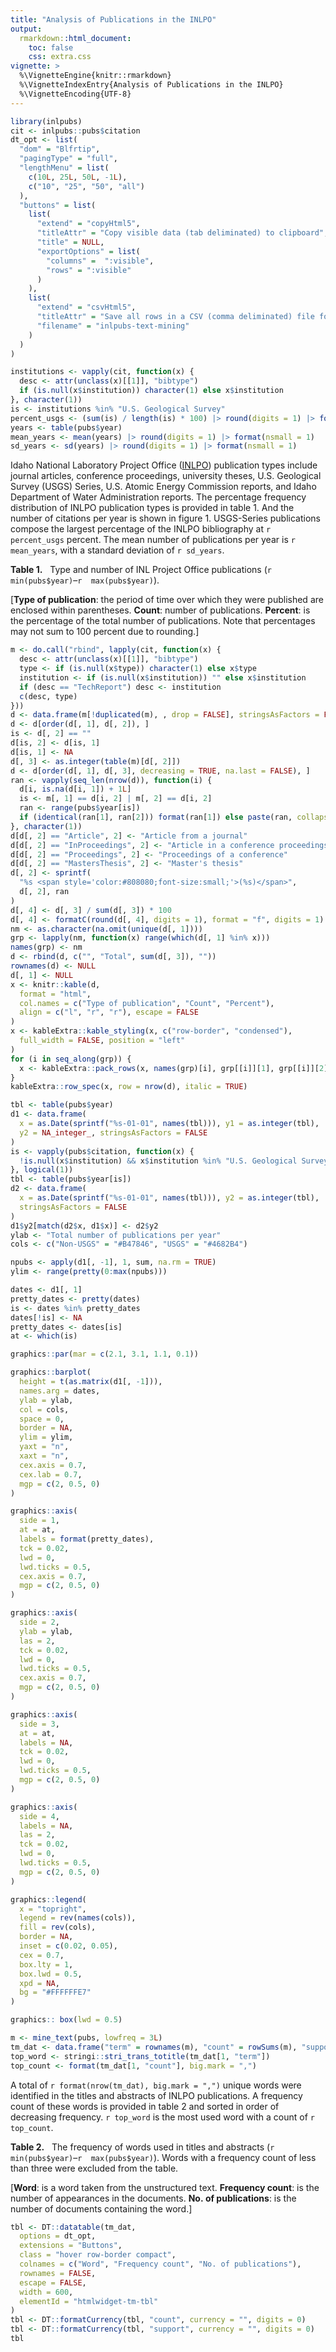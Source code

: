 ```yaml
---
title: "Analysis of Publications in the INLPO"
output:
  rmarkdown::html_document:
    toc: false
    css: extra.css
vignette: >
  %\VignetteEngine{knitr::rmarkdown}
  %\VignetteIndexEntry{Analysis of Publications in the INLPO}
  %\VignetteEncoding{UTF-8}
---
```


```r
library(inlpubs)
cit <- inlpubs::pubs$citation
dt_opt <- list(
  "dom" = "Blfrtip",
  "pagingType" = "full",
  "lengthMenu" = list(
    c(10L, 25L, 50L, -1L),
    c("10", "25", "50", "all")
  ),
  "buttons" = list(
    list(
      "extend" = "copyHtml5",
      "titleAttr" = "Copy visible data (tab deliminated) to clipboard",
      "title" = NULL,
      "exportOptions" = list(
        "columns" =  ":visible",
        "rows" = ":visible"
      )
    ),
    list(
      "extend" = "csvHtml5",
      "titleAttr" = "Save all rows in a CSV (comma deliminated) file format",
      "filename" = "inlpubs-text-mining"
    )
  )
)
```

```r
institutions <- vapply(cit, function(x) {
  desc <- attr(unclass(x)[[1]], "bibtype")
  if (is.null(x$institution)) character(1) else x$institution
}, character(1))
is <- institutions %in% "U.S. Geological Survey"
percent_usgs <- (sum(is) / length(is) * 100) |> round(digits = 1) |> format(nsmall = 1)
years <- table(pubs$year)
mean_years <- mean(years) |> round(digits = 1) |> format(nsmall = 1)
sd_years <- sd(years) |> round(digits = 1) |> format(nsmall = 1)
```

Idaho National Laboratory Project Office ([INLPO]) publication types include journal articles, conference proceedings, university theses, U.S. Geological Survey (USGS) Series, U.S. Atomic Energy Commission reports, and Idaho Department of Water Administration reports. The percentage frequency distribution of INLPO publication types is provided in table 1. And the number of citations per year is shown in figure 1. USGS-Series publications compose the largest percentage of the INLPO bibliography at `r percent_usgs` percent. The mean number of publications per year is `r mean_years`, with a standard deviation of `r sd_years`.

<b>Table 1.</b> &nbsp; Type and number of INL Project Office publications (`r  min(pubs$year)`--`r  max(pubs$year)`).
<div class='subtitle'>
[<b>Type of publication</b>: the period of time over which they were published are enclosed within parentheses.
 <b>Count</b>: number of publications.
 <b>Percent</b>: is the percentage of the total number of publications.
   Note that percentages may not sum to 100 percent due to rounding.]
</div>

```r
m <- do.call("rbind", lapply(cit, function(x) {
  desc <- attr(unclass(x)[[1]], "bibtype")
  type <- if (is.null(x$type)) character(1) else x$type
  institution <- if (is.null(x$institution)) "" else x$institution
  if (desc == "TechReport") desc <- institution
  c(desc, type)
}))
d <- data.frame(m[!duplicated(m), , drop = FALSE], stringsAsFactors = FALSE)
d <- d[order(d[, 1], d[, 2]), ]
is <- d[, 2] == ""
d[is, 2] <- d[is, 1]
d[is, 1] <- NA
d[, 3] <- as.integer(table(m)[d[, 2]])
d <- d[order(d[, 1], d[, 3], decreasing = TRUE, na.last = FALSE), ]
ran <- vapply(seq_len(nrow(d)), function(i) {
  d[i, is.na(d[i, 1]) + 1L]
  is <- m[, 1] == d[i, 2] | m[, 2] == d[i, 2]
  ran <- range(pubs$year[is])
  if (identical(ran[1], ran[2])) format(ran[1]) else paste(ran, collapse = "--")
}, character(1))
d[d[, 2] == "Article", 2] <- "Article from a journal"
d[d[, 2] == "InProceedings", 2] <- "Article in a conference proceedings"
d[d[, 2] == "Proceedings", 2] <- "Proceedings of a conference"
d[d[, 2] == "MastersThesis", 2] <- "Master's thesis"
d[, 2] <- sprintf(
  "%s <span style='color:#808080;font-size:small;'>(%s)</span>",
  d[, 2], ran
)
d[, 4] <- d[, 3] / sum(d[, 3]) * 100
d[, 4] <- formatC(round(d[, 4], digits = 1), format = "f", digits = 1)
nm <- as.character(na.omit(unique(d[, 1])))
grp <- lapply(nm, function(x) range(which(d[, 1] %in% x)))
names(grp) <- nm
d <- rbind(d, c("", "Total", sum(d[, 3]), ""))
rownames(d) <- NULL
d[, 1] <- NULL
x <- knitr::kable(d,
  format = "html",
  col.names = c("Type of publication", "Count", "Percent"),
  align = c("l", "r", "r"), escape = FALSE
)
x <- kableExtra::kable_styling(x, c("row-border", "condensed"),
  full_width = FALSE, position = "left"
)
for (i in seq_along(grp)) {
  x <- kableExtra::pack_rows(x, names(grp)[i], grp[[i]][1], grp[[i]][2])
}
kableExtra::row_spec(x, row = nrow(d), italic = TRUE)
```

```r

tbl <- table(pubs$year)
d1 <- data.frame(
  x = as.Date(sprintf("%s-01-01", names(tbl))), y1 = as.integer(tbl),
  y2 = NA_integer_, stringsAsFactors = FALSE
)
is <- vapply(pubs$citation, function(x) {
  !is.null(x$institution) && x$institution %in% "U.S. Geological Survey"
}, logical(1))
tbl <- table(pubs$year[is])
d2 <- data.frame(
  x = as.Date(sprintf("%s-01-01", names(tbl))), y2 = as.integer(tbl),
  stringsAsFactors = FALSE
)
d1$y2[match(d2$x, d1$x)] <- d2$y2
ylab <- "Total number of publications per year"
cols <- c("Non-USGS" = "#B47846", "USGS" = "#4682B4")

npubs <- apply(d1[, -1], 1, sum, na.rm = TRUE)
ylim <- range(pretty(0:max(npubs)))

dates <- d1[, 1]
pretty_dates <- pretty(dates)
is <- dates %in% pretty_dates
dates[!is] <- NA
pretty_dates <- dates[is]
at <- which(is)

graphics::par(mar = c(2.1, 3.1, 1.1, 0.1))

graphics::barplot(
  height = t(as.matrix(d1[, -1])),
  names.arg = dates,
  ylab = ylab,
  col = cols,
  space = 0,
  border = NA,
  ylim = ylim,
  yaxt = "n",
  xaxt = "n",
  cex.axis = 0.7,
  cex.lab = 0.7,
  mgp = c(2, 0.5, 0)
)

graphics::axis(
  side = 1,
  at = at,
  labels = format(pretty_dates),
  tck = 0.02,
  lwd = 0,
  lwd.ticks = 0.5,
  cex.axis = 0.7,
  mgp = c(2, 0.5, 0)
)

graphics::axis(
  side = 2,
  ylab = ylab,
  las = 2,
  tck = 0.02,
  lwd = 0,
  lwd.ticks = 0.5,
  cex.axis = 0.7,
  mgp = c(2, 0.5, 0)
)

graphics::axis(
  side = 3,
  at = at,
  labels = NA,
  tck = 0.02,
  lwd = 0,
  lwd.ticks = 0.5,
  mgp = c(2, 0.5, 0)
)

graphics::axis(
  side = 4,
  labels = NA,
  las = 2,
  tck = 0.02,
  lwd = 0,
  lwd.ticks = 0.5,
  mgp = c(2, 0.5, 0)
)

graphics::legend(
  x = "topright",
  legend = rev(names(cols)),
  fill = rev(cols),
  border = NA,
  inset = c(0.02, 0.05),
  cex = 0.7,
  box.lty = 1,
  box.lwd = 0.5,
  xpd = NA,
  bg = "#FFFFFFE7"
)

graphics:: box(lwd = 0.5)
```

```r
m <- mine_text(pubs, lowfreq = 3L)
tm_dat <- data.frame("term" = rownames(m), "count" = rowSums(m), "support" = rowSums(m > 0))
top_word <- stringi::stri_trans_totitle(tm_dat[1, "term"])
top_count <- format(tm_dat[1, "count"], big.mark = ",")
```

A total of `r format(nrow(tm_dat), big.mark = ",")` unique words were identified in the titles and abstracts of INLPO publications. A frequency count of these words is provided in table 2 and sorted in order of decreasing frequency. `r top_word` is the most used word with a count of `r top_count`.

<b>Table 2.</b> &nbsp; The frequency of words used in titles and abstracts
(`r  min(pubs$year)`--`r  max(pubs$year)`).
Words with a frequency count of less than three were excluded from the table.
<div class='subtitle'>
[<b>Word</b>: is a word taken from the unstructured text.
 <b>Frequency count</b>: is the number of appearances in the documents.
 <b>No. of publications</b>: is the number of documents containing the word.]
</div>

```r
tbl <- DT::datatable(tm_dat,
  options = dt_opt,
  extensions = "Buttons",
  class = "hover row-border compact",
  colnames = c("Word", "Frequency count", "No. of publications"),
  rownames = FALSE,
  escape = FALSE,
  width = 600,
  elementId = "htmlwidget-tm-tbl"
)
tbl <- DT::formatCurrency(tbl, "count", currency = "", digits = 0)
tbl <- DT::formatCurrency(tbl, "support", currency = "", digits = 0)
tbl
```

<!-- Embedded References -->

[INLPO]: https://www.usgs.gov/centers/idaho-water-science-center/science/idaho-national-laboratory-project-office
